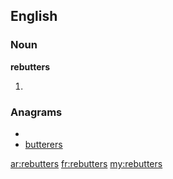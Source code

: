 ==English==

===Noun===
'''rebutters'''

# {{plural of|[[rebutter]]}}

===Anagrams===
* {{alphagram|beerrsttu}}
* [[butterers#English|butterers]]

[[ar:rebutters]]
[[fr:rebutters]]
[[my:rebutters]]